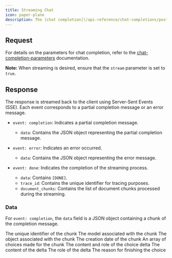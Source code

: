 ```yaml
---
title: Streaming Chat
icon: paper-plane
description: The [chat completion](/api-reference/chat-completions/post-v1chatcompletions) endpoint provides a way to generate chat completions based on provided input messages. This endpoint supports streaming via Server-Sent Events (SSE), allowing for partial message deltas to be sent back to the client.
---
```


## Request
For details on the parameters for chat completion, refer to the [chat-completion-parameters](/api-reference/chat-completions/post-v1chatcompletions) documentation.

**Note:** When streaming is desired, ensure that the `stream` parameter is set to `true`.

## Response

The response is streamed back to the client using Server-Sent Events (SSE). Each event corresponds to a partial completion message or an error message.

- `event: completion`: Indicates a partial completion message.
  - `data`: Contains the JSON object representing the partial completion message.
  
- `event: error`: Indicates an error occurred.
  - `data`: Contains the JSON object representing the error message.
  
- `event: done`: Indicates the completion of the streaming process.
  - `data`: Contains `[DONE]`.
  - `trace_id`: Contains the unique identifier for tracing purposes.
  - `document_chunks`: Contains the list of document chunks processed during the streaming.

### Data
For `event: completion`, the `data` field is a JSON object containing a chunk of the completion message.

<ResponseField name="id" type="string" required>
  The unique identifier of the chunk
</ResponseField>

<ResponseField name="model" type="string" required>
  The model associated with the chunk
</ResponseField>

<ResponseField name="object" type="string" required>
  The object associated with the chunk
</ResponseField>

<ResponseField name="created" type="date" required>
  The creation date of the chunk
</ResponseField>

<ResponseField name="choices" type="array" required>
  An array of choices made for the chunk
  <Expandable title="Choices">
      <ResponseField type="object">
        <ResponseField name="delta" type="object" required>
          The content and role of the choice delta
          <Expandable title="Delta">
            <ResponseField name="content" type="string" required>
              The content of the delta
            </ResponseField>
            <ResponseField name="role" type="string" required>
              The role of the delta
            </ResponseField>
          </Expandable>
        </ResponseField>
        <ResponseField name="finish_reason" type="string" required>
          The reason for finishing the choice
        </ResponseField>
      </ResponseField>
  </Expandable>
</ResponseField>
